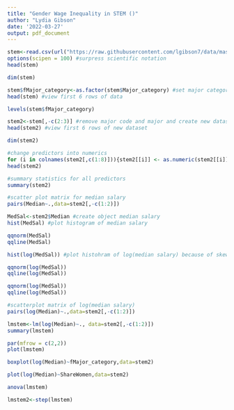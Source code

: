 ```yaml
---
title: "Gender Wage Inequality in STEM ()"
author: "Lydia Gibson"
date: '2022-03-27'
output: pdf_document
---
```




```r
stem<-read.csv(url("https://raw.githubusercontent.com/lgibson7/data/master/college-majors/women-stem.csv"))
options(scipen = 100) #surpress scientific notation
head(stem)

```



```r
dim(stem)
```


```r
stem$fMajor_category<-as.factor(stem$Major_category) #set major category as a factor
head(stem) #view first 6 rows of data

```

```r
levels(stem$fMajor_category) 
```

```r
stem2<-stem[,-c(2:3)] #remove major code and major and create new dataset stem2
head(stem2) #view first 6 rows of new dataset
```
```r
dim(stem2)
```


```r
#change predictors into numerics
for (i in colnames(stem2[,c(1:8)])){stem2[[i]] <- as.numeric(stem2[[i]])}
head(stem2)
```

```r
#summary statistics for all predictors
summary(stem2)
```


```r
#scatter plot matrix for median salary
pairs(Median~.,data=stem2[,-c(1:2)])
```

```r
MedSal<-stem2$Median #create object median salary
hist(MedSal) #plot histogram of median salary
```

```r
qqnorm(MedSal)
qqline(MedSal)
```



```r
hist(log(MedSal)) #plot histohram of log(median salary) because of skewness
```

```r
qqnorm(log(MedSal))
qqline(log(MedSal))
```

```r
qqnorm(log(MedSal))
qqline(log(MedSal))
```



```r
#scatterplot matrix of log(median salary)
pairs(log(Median)~.,data=stem2[,-c(1:2)]) 
```

```r
lmstem<-lm(log(Median)~., data=stem2[,-c(1:2)])
summary(lmstem)
```

```r
par(mfrow = c(2,2))
plot(lmstem)
```


```r
boxplot(log(Median)~fMajor_category,data=stem2)
```

```r
plot(log(Median)~ShareWomen,data=stem2)
```


```r
anova(lmstem)
```


```r
lmstem2<-step(lmstem)
```

